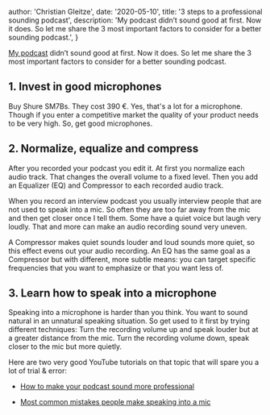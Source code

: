 
  author: 'Christian Gleitze',
  date: '2020-05-10',
  title: '3 steps to a professional sounding podcast',
  description:
    'My podcast didn’t sound good at first. Now it does. So let me share the 3 most important factors to consider for a better sounding podcast.',
}


[My podcast](https://linktr.ee/ConnectingDotsPod) didn’t sound good at first. Now it does. So let me share the 3 most important factors to consider for a better sounding podcast.

## 1. Invest in good microphones

Buy Shure SM7Bs. They cost 390 €. Yes, that's a lot for a microphone. Though if you enter a competitive market the quality of your product needs to be very high. So, get good microphones.

## 2. Normalize, equalize and compress

After you recorded your podcast you edit it. At first you normalize each audio track. That changes the overall volume to a fixed level. Then you add an Equalizer (EQ) and Compressor to each recorded audio track.

When you record an interview podcast you usually interview people that are not used to speak into a mic. So often they are too far away from the mic and then get closer once I tell them. Some have a quiet voice but laugh very loudly. That and more can make an audio recording sound very uneven.

A Compressor makes quiet sounds louder and loud sounds more quiet, so this effect evens out your audio recording. An EQ has the same goal as a Compressor but with different, more subtle means: you can target specific frequencies that you want to emphasize or that you want less of.

## 3. Learn how to speak into a microphone

Speaking into a microphone is harder than you think. You want to sound natural in an unnatural speaking situation. So get used to it first by trying different techniques: Turn the recording volume up and speak louder but at a greater distance from the mic. Turn the recording volume down, speak closer to the mic but more quietly.

Here are two very good YouTube tutorials on that topic that will spare you a lot of trial & error:

- [How to make your podcast sound more professional](https://youtu.be/8aHy3QMI4XM)

- [Most common mistakes people make speaking into a mic](https://youtu.be/iyQ4nJgGHZk)
